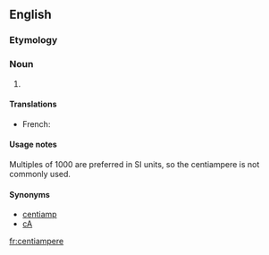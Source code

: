 ==English==

===Etymology===
{{prefix|centi|ampere}}

===Noun===
{{en-noun}}

# {{SI-unit|centi|ampere|electric current}}

====Translations====
{{trans-top}}
* French: {{t|fr|centiampère|m}}
{{trans-mid}}
{{trans-bottom}}

====Usage notes====
Multiples of 1000 are preferred in SI units, so the centiampere is not commonly used.

====Synonyms====
*[[centiamp]]
*[[cA]]

[[fr:centiampere]]